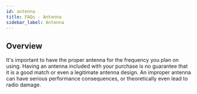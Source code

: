 ```yaml
---
id: antenna
title: FAQs - Antenna
sidebar_label: Antenna
---
```


## Overview
It's important to have the proper antenna for the frequency you plan on using. Having an antenna included with your purchase is no guarantee that it is a good match or even a legitimate antenna design. An improper antenna can have serious performance consequences, or theoretically even lead to radio damage.
